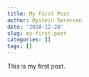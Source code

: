 ```yaml
---
title: My First Post
author: Øystein Sørensen
date: '2018-12-28'
slug: my-first-post
categories: []
tags: []
---
```


This is my first post.